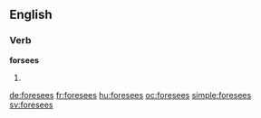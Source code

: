 ==English==

===Verb===
'''forsees'''

# {{en-third-person singular of|foresee}}

[[de:foresees]]
[[fr:foresees]]
[[hu:foresees]]
[[oc:foresees]]
[[simple:foresees]]
[[sv:foresees]]